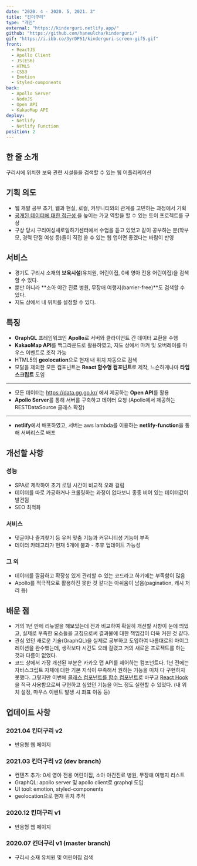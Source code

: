 ```yaml
---
date: "2020. 4 - 2020. 5, 2021. 3"
title: "킨더구리"
type: "개인"
external: "https://kinderguri.netlify.app/"
github: "https://github.com/haneulcha/kinderguri/"
gif: "https://i.ibb.co/3yrDP51/kinderguri-screen-gif5.gif"
front:
  - ReactJS
  - Apollo Client
  - JS(ES6)
  - HTML5
  - CSS3
  - Emotion
  - Styled-components
back:
  - Apollo Server
  - NodeJS
  - Open API
  - KakaoMap API
deploy:
  - Netlify
  - Netlify Function
position: 2
---
```


## 한 줄 소개

구리시에 위치한 보육 관련 시설들을 검색할 수 있는 웹 어플리케이션

## 기획 의도

- 웹 개발 공부 초기, 웹과 현실, 로컬, 커뮤니티와의 관계를 고민하는 과정에서 기획
- <u>
    공개된 데이터에 대한 접근성
  </u>을 높이는 가교 역할을 할 수 있는 토이 프로젝트를 구상
- 구상 당시 구리여성새로일하기센터에서 수업을 듣고 있었고 같이 공부하는 분(학부모, 경력 단절 여성 등)들이 직접 쓸 수 있는 웹 앱이면 좋겠다는 바람이 반영

## 서비스

- 경기도 구리시 소재의 **보육시설**(유치원, 어린이집, 0세 영아 전용 어린이집)을 검색할 수 있다.
- 뿐만 아니라 **소아 야간 진료 병원, 무장애 여행지(barrier-free)**도 검색할 수 있다.
- 지도 상에서 내 위치를 설정할 수 있다.

## 특징

- **GraphQL** 프레임워크인 **Apollo**로 서버와 클라이언트 간 데이터 교환을 수행
- **KakaoMap API**를 백그라운드로 활용하였고, 지도 상에서 마커 및 오버레이를 마우스 이벤트로 조작 가능
- HTML5의 **geolocation**으로 현재 내 위치 자동으로 검색
- 모달을 제외한 모든 컴포넌트는 **React 함수형 컴포넌트**로 제작, 느슨하게나마 **타입스크립트** 도임

---

- 모든 데이터는 https://data.gg.go.kr/ 에서 제공하는 **Open API**를 활용
- **Apollo Server**를 통해 서버를 구축하고 데이터 요청 (Apollo에서 제공하는 RESTDataSource 클래스 확장)

---

- **netlify**에서 배포하였고, 서버는 aws lambda를 이용하는 **netlify-function**을 통해 서버리스로 배포

## 개선할 사항

### 성능

- SPA로 제작하여 초기 로딩 시간이 비교적 오래 걸림
- 데이터를 따로 가공하거나 크롤링하는 과정이 없다보니 종종 비어 있는 데이터값이 발견됨
- SEO 최적화

### 서비스

- 댓글이나 즐겨찾기 등 유저 맞춤 기능과 커뮤니티성 기능이 부족
- 데이터 카테고리가 현재 5개에 불과 - 추후 업데이트 가능성

### 그 외

- 데이터를 깔끔하고 확장성 있게 관리할 수 있는 코드라고 하기에는 부족함이 많음
- Apollo를 적극적으로 활용하진 못한 것 같다는 아쉬움이 남음(pagination, 캐시 처리 등)

## 배운 점

- 거의 1년 만에 리뉴얼을 해보았는데 전과 비교하여 확실히 개선할 사항이 눈에 띄었고, 실제로 부족한 요소들을 고침으로써 결과물에 대한 책임감이 더욱 커진 것 같다.
- 관심 있던 새로운 기술(GraphQL)을 실제로 공부하고 도입하여 나름대로의 마이그레이션을 완수했는데, 생각보다 시간도 오래 걸렸고 거의 새로운 프로젝트를 하는 것과 다름이 없었다.
- 코드 상에서 가장 개선된 부분은 카카오 맵 API를 제어하는 컴포넌트다. 1년 전에는 자바스크립트 자체에 대한 기본 지식이 부족해서 원하는 기능을 미처 다 구현하지 못했다. 그렇지만 이번에 <u>클래스 컴포넌트를 함수 컴포넌트</u>로 바꾸고 <u>React Hook</u>을 적극 사용함으로써 구현하고 싶었던 기능을 어느 정도 실현할 수 있었다. (내 위치 설정, 마우스 이벤트 발생 시 좌표 이동 등)

## 업데이트 사항

### 2021.04 킨더구리 v2

- 반응형 웹 페이지

### 2021.03 킨더구리 v2 (dev branch)

- 컨텐츠 추가: 0세 영아 전용 어린이집, 소아 야간진료 병원, 무장애 여행지 리스트
- GraphQL: apollo server 및 apollo client로 graphql 도입
- UI tool: emotion, styled-components
- geolocation으로 현재 위치 추적

### 2020.12 킨더구리 v1

- 반응형 웹 페이지

### 2020.07 킨더구리 v1 (master branch)

- 구리시 소재 유치원 및 어린이집 검색

